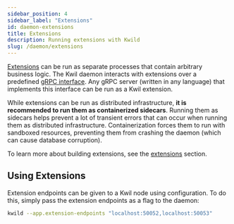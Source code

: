 ```yaml
---
sidebar_position: 4
sidebar_label: "Extensions"
id: daemon-extensions
title: Extensions
description: Running extensions with Kwild
slug: /daemon/extensions
---
```


[Extensions](/docs/category/extensions) can be run as separate processes that contain arbitrary business logic.  The Kwil daemon interacts with extensions over a
predefined [gRPC interface](<https://github.com/kwilteam/kwil-extensions/blob/main/proto/extension.proto>). Any gRPC server (written in any language) that implements this
interface can be run as a Kwil extension.

While extensions can be run as distributed infrastructure, **it is recommended to run them as containerized sidecars**. Running them as sidecars helps prevent
a lot of transient errors that can occur when running them as distributed infrastructure.  Containerization forces them to run with sandboxed resources, preventing
them from crashing the daemon (which can cause database corruption).

To learn more about building extensions, see the [extensions](/docs/node/extensions) section.

## Using Extensions

Extension endpoints can be given to a Kwil node using configuration.  To do this, simply pass the extension endpoints as a flag
to the daemon:

```bash
kwild --app.extension-endpoints "localhost:50052,localhost:50053"
```
